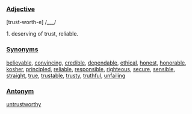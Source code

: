 ===[[Adjective]]===
[trust-worth-e] /___/

1. deserving of trust, reliable.

===[[Synonym]]s===
[[believable]], [[convincing]], [[credible]], [[dependable]], [[ethical]], [[honest]], [[honorable]], [[kosher]], [[principled]],  [[reliable]], [[responsible]], [[righteous]], [[secure]], [[sensible]], [[straight]], [[true]], [[trustable]], [[trusty]], [[truthful]], [[unfailing]]

===[[Antonym]]===
[[untrustworthy]]